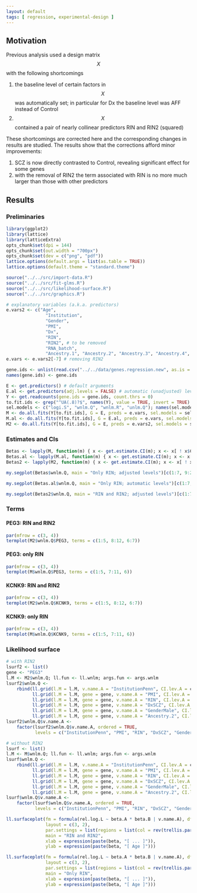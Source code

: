 ```yaml
---
layout: default
tags: [ regression, experimental-design ]
---
```


## Motivation

Previous analysis used a design matrix $$X$$ with the following shortcomings

1. the baseline level of certain factors in $$X$$ was automatically set; in particular for Dx the baseline level was AFF instead of Control
1. $$X$$ contained a pair of nearly collinear predictors RIN and RIN2 (squared)

These shortcomings are corrected here and the corresponding changes in results are studied.  The results show that the corrections afford minor improvements:

1. SCZ is now directly contrasted to Control, revealing significant effect for some genes
1. with the removal of RIN2 the term associated with RIN is no more much larger than those with other predictors

## Results

### Preliminaries

```r
library(ggplot2)
library(lattice)
library(latticeExtra)
opts_chunk$set(dpi = 144)
opts_chunk$set(out.width = "700px")
opts_chunk$set(dev = c("png", "pdf"))
lattice.options(default.args = list(as.table = TRUE))
lattice.options(default.theme = "standard.theme")
```

```r
source("../../src/import-data.R")
source("../../src/fit-glms.R")
source("../../src/likelihood-surface.R")
source("../../src/graphics.R")
```

```r
# explanatory variables (a.k.a. predictors)
e.vars2 <- c("Age",
               "Institution",
               "Gender",
               "PMI",
               "Dx",
               "RIN",
               "RIN2", # to be removed
               "RNA_batch",
               "Ancestry.1", "Ancestry.2", "Ancestry.3", "Ancestry.4", "Ancestry.5" )
e.vars <- e.vars2[-7] # removing RIN2
```

```r
gene.ids <- unlist(read.csv("../../data/genes.regression.new", as.is = TRUE))
names(gene.ids) <- gene.ids
```

```r
E <- get.predictors() # default arguments
E.al <- get.predictors(adj.levels = FALSE) # automatic (unadjusted) levels
Y <- get.readcounts(gene.ids = gene.ids, count.thrs = 0)
to.fit.ids <- grep("^UA(.8)?$", names(Y), value = TRUE, invert = TRUE) # exclude unweighed aggregates UA.8 and UA from fitting
sel.models <- c("logi.S", "wnlm.Q", "wnlm.R", "unlm.Q"); names(sel.models) <- sel.models
M <- do.all.fits(Y[to.fit.ids], G = E, preds = e.vars, sel.models = sel.models)
M.al <- do.all.fits(Y[to.fit.ids], G = E.al, preds = e.vars, sel.models = sel.models)
M2 <- do.all.fits(Y[to.fit.ids], G = E, preds = e.vars2, sel.models = sel.models)
```

### Estimates and CIs

```r
Betas <- lapply(M, function(m) { x <- get.estimate.CI(m); x <- x[ ! x$Coefficient %in% "(Intercept)", ] })
Betas.al <- lapply(M.al, function(m) { x <- get.estimate.CI(m); x <- x[ ! x$Coefficient %in% "(Intercept)", ] })
Betas2 <- lapply(M2, function(m) { x <- get.estimate.CI(m); x <- x[ ! x$Coefficient %in% "(Intercept)", ] })
```

```r
my.segplot(Betas$wnlm.Q, main = "Only RIN; adjusted levels")[c(1:7, 9:21, 8)]
```

```r
my.segplot(Betas.al$wnlm.Q, main = "Only RIN; automatic levels")[c(1:7, 9:21, 8)]
```

```r
my.segplot(Betas2$wnlm.Q, main = "RIN and RIN2; adjusted levels")[c(1:7, 10:22, 8:9)]
```

### Terms

#### PEG3: RIN and RIN2

```r
par(mfrow = c(3, 4))
termplot(M2$wnlm.Q$PEG3, terms = c(1:5, 8:12, 6:7))
```

#### PEG3: only RIN

```r
par(mfrow = c(3, 4))
termplot(M$wnlm.Q$PEG3, terms = c(1:5, 7:11, 6))
```

#### KCNK9: RIN and RIN2

```r
par(mfrow = c(3, 4))
termplot(M2$wnlm.Q$KCNK9, terms = c(1:5, 8:12, 6:7))
```

#### KCNK9: only RIN

```r
par(mfrow = c(3, 4))
termplot(M$wnlm.Q$KCNK9, terms = c(1:5, 7:11, 6))
```

### Likelihood surface

```r
# with RIN2
lsurf2 <- list()
gene <- "PEG3"
l.M <- M2$wnlm.Q; ll.fun <- ll.wnlm; args.fun <- args.wnlm
lsurf2$wnlm.Q <-
    rbind(ll.grid(l.M = l.M, v.name.A = "InstitutionPenn", CI.lev.A = c.a <- 1 - 1e-9, CI.lev.B = c.b <- 0.9, ll.fun = ll.fun, args.fun = args.fun),
          ll.grid(l.M = l.M, gene = gene, v.name.A = "PMI", CI.lev.A = 0.9999, CI.lev.B = c.b, ll.fun = ll.fun, args.fun = args.fun),
          ll.grid(l.M = l.M, gene = gene, v.name.A = "RIN", CI.lev.A = 0.05, CI.lev.B = c.b, ll.fun = ll.fun, args.fun = args.fun),
          ll.grid(l.M = l.M, gene = gene, v.name.A = "DxSCZ", CI.lev.A = 1 - 1e-4, CI.lev.B = c.b, ll.fun = ll.fun, args.fun = args.fun),
          ll.grid(l.M = l.M, gene = gene, v.name.A = "GenderMale", CI.lev.A = 1 - 1e-6, CI.lev.B = c.b, ll.fun = ll.fun, args.fun = args.fun),
          ll.grid(l.M = l.M, gene = gene, v.name.A = "Ancestry.2", CI.lev.A = 1 - 1e-11, CI.lev.B = c.b, ll.fun = ll.fun, args.fun = args.fun))
lsurf2$wnlm.Q$v.name.A <-
    factor(lsurf2$wnlm.Q$v.name.A, ordered = TRUE,
           levels = c("InstitutionPenn", "PMI", "RIN", "DxSCZ", "GenderMale", "Ancestry.2"))
```

```r
# without RIN2
lsurf <- list()
l.M <- M$wnlm.Q; ll.fun <- ll.wnlm; args.fun <- args.wnlm
lsurf$wnlm.Q <-
    rbind(ll.grid(l.M = l.M, v.name.A = "InstitutionPenn", CI.lev.A = c.a <- 1 - 1e-9, CI.lev.B = c.b <- 0.9, ll.fun = ll.fun, args.fun = args.fun),
          ll.grid(l.M = l.M, gene = gene, v.name.A = "PMI", CI.lev.A = 0.9999, CI.lev.B = c.b, ll.fun = ll.fun, args.fun = args.fun),
          ll.grid(l.M = l.M, gene = gene, v.name.A = "RIN", CI.lev.A = 0.5, CI.lev.B = c.b, ll.fun = ll.fun, args.fun = args.fun),
          ll.grid(l.M = l.M, gene = gene, v.name.A = "DxSCZ", CI.lev.A = 1 - 1e-4, CI.lev.B = c.b, ll.fun = ll.fun, args.fun = args.fun),
          ll.grid(l.M = l.M, gene = gene, v.name.A = "GenderMale", CI.lev.A = 1 - 1e-6, CI.lev.B = c.b, ll.fun = ll.fun, args.fun = args.fun),
          ll.grid(l.M = l.M, gene = gene, v.name.A = "Ancestry.2", CI.lev.A = 1 - 1e-11, CI.lev.B = c.b, ll.fun = ll.fun, args.fun = args.fun))
lsurf$wnlm.Q$v.name.A <-
    factor(lsurf$wnlm.Q$v.name.A, ordered = TRUE,
           levels = c("InstitutionPenn", "PMI", "RIN", "DxSCZ", "GenderMale", "Ancestry.2"))
```

```r
ll.surfaceplot(fm = formula(rel.log.L ~ beta.A * beta.B | v.name.A), df = lsurf2$wnlm.Q,
               layout = c(3, 2),
               par.settings = list(regions = list(col = rev(trellis.par.get("regions")$col))),
               main = "RIN and RIN2",
               xlab = expression(paste(beta, "[ ... ]")),
               ylab = expression(paste(beta, "[ Age ]")))
```

```r
ll.surfaceplot(fm = formula(rel.log.L ~ beta.A * beta.B | v.name.A), df = lsurf$wnlm.Q,
               layout = c(3, 2),
               par.settings = list(regions = list(col = rev(trellis.par.get("regions")$col))),
               main = "Only RIN",
               xlab = expression(paste(beta, "[ ... ]")),
               ylab = expression(paste(beta, "[ Age ]")))
```
